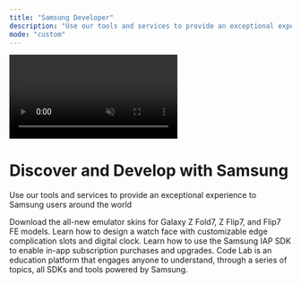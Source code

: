 ```yaml
---
title: "Samsung Developer"
description: "Use our tools and services to provide an exceptional experience to Samsung users around the world"
mode: "custom"
---
```


<style>
  .video-background {{
    position: absolute;
    top: 0;
    left: 0;
    width: 100%;
    height: 100%;
    object-fit: cover;
    z-index: -1;
  }}
  .hero-container {{
    position: relative;
    height: 60vh;
    display: flex;
    flex-direction: column;
    justify-content: center;
    align-items: center;
    color: white;
    text-align: center;
  }}
  .hero-container h1 {{
    font-size: 3.5rem;
    font-weight: bold;
    margin-bottom: 1rem;
    color: #000000;
  }}
  .hero-container p {{
    font-size: 1.25rem;
    max-width: 600px;
    margin-bottom: 2rem;
    color: #000000;
  }}
  .content-section {{
    padding: 4rem 2rem;
  }}
</style>

<div class="hero-container">
  <video autoplay loop muted playsinline class="video-background">
    <source src="/videos/Main_BG_0926.mp4" type="video/mp4" />
  </video>
  <h1>Discover and Develop with Samsung</h1>
  <p>Use our tools and services to provide an exceptional experience to Samsung users around the world</p>
</div>

<div class="content-section">
  <CardGroup cols={{2}}>
    <Card
      title="Emulator Skins for New Foldables"
      href="/galaxy-emulator-skin/galaxy-z.html"
    >
      Download the all-new emulator skins for Galaxy Z Fold7, Z Flip7, and Flip7 FE models.
    </Card>
    <Card
      title="Customize Your Watch Face"
      href="/codelab/watch-face-studio/edge-complication-digital-clock.html"
    >
      Learn how to design a watch face with customizable edge complication slots and digital clock.
    </Card>
    <Card
      title="Implement in-app subscriptions"
      href="/codelab/iap/in-app-subscriptions.html"
    >
      Learn how to use the Samsung IAP SDK to enable in-app subscription purchases and upgrades.
    </Card>
    <Card
      title="Explore More"
      href="/codelab"
    >
      Code Lab is an education platform that engages anyone to understand, through a series of topics, all SDKs and tools powered by Samsung.
    </Card>
  </CardGroup>
</div>
